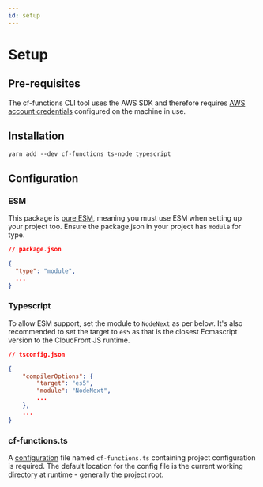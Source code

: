 ```yaml
---
id: setup
---
```


# Setup

## Pre-requisites

The cf-functions CLI tool uses the AWS SDK and therefore requires [AWS account credentials](https://docs.aws.amazon.com/cli/latest/userguide/cli-configure-quickstart.html)
configured on the machine in use.

## Installation

```shell
yarn add --dev cf-functions ts-node typescript
```

## Configuration

### ESM

This package is [pure ESM](https://gist.github.com/sindresorhus/a39789f98801d908bbc7ff3ecc99d99c), meaning you must use
ESM when setting up your project too. Ensure the package.json in your project has `module` for type.

```json
// package.json

{
  "type": "module",
  ...
}
```

### Typescript

To allow ESM support, set the module to `NodeNext` as per below. It's also recommended to set the target to `es5` as that
is the closest Ecmascript version to the CloudFront JS runtime.

```json
// tsconfig.json

{
    "compilerOptions": {
        "target": "es5",
        "module": "NodeNext",
        ...
    },
    ...
}
```

### cf-functions.ts

A [configuration](./usage/configuration) file named `cf-functions.ts` containing project configuration is required. The
default location for the config file is the current working directory at runtime - generally the project root.


